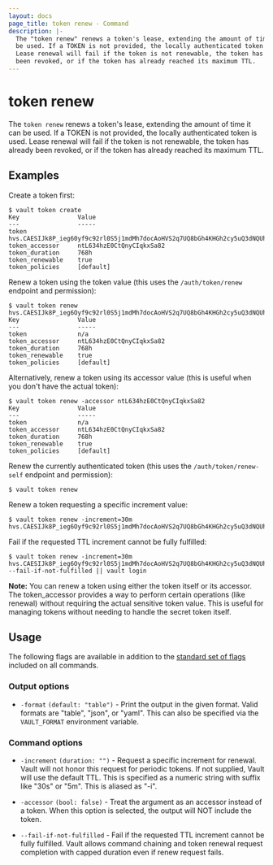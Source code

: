 ```yaml
---
layout: docs
page_title: token renew - Command
description: |-
  The "token renew" renews a token's lease, extending the amount of time it can
  be used. If a TOKEN is not provided, the locally authenticated token is used.
  Lease renewal will fail if the token is not renewable, the token has already
  been revoked, or if the token has already reached its maximum TTL.
---
```


# token renew

The `token renew` renews a token's lease, extending the amount of time it can be
used. If a TOKEN is not provided, the locally authenticated token is used. Lease
renewal will fail if the token is not renewable, the token has already been
revoked, or if the token has already reached its maximum TTL.

## Examples

Create a token first:

```shell-session
$ vault token create
Key                Value
---                -----
token              hvs.CAESIJk8P_ieg60yf9c92rl0S5j1mdMh7docAoHVS2q7UQ8bGh4KHGh2cy5uQ3dNQUhvbnFhTWl5cVJpMGxpVDhMZWU
token_accessor     ntL634hzE0CtQnyCIqkxSa82
token_duration     768h
token_renewable    true
token_policies     [default]
```

Renew a token using the token value (this uses the `/auth/token/renew` endpoint and permission):

```shell-session
$ vault token renew hvs.CAESIJk8P_ieg6Oyf9c92rl0S5j1mdMh7docAoHVS2q7UQ8bGh4KHGh2cy5uQ3dNQUhvbnFhTWl5cVJpMGxpVDhMZWU
Key                Value
---                -----
token              n/a
token_accessor     ntL634hzE0CtQnyCIqkxSa82
token_duration     768h
token_renewable    true
token_policies     [default]
```

Alternatively, renew a token using its accessor value (this is useful when you don't have the actual token):

```shell-session
$ vault token renew -accessor ntL634hzE0CtQnyCIqkxSa82
Key                Value
---                -----
token              n/a
token_accessor     ntL634hzE0CtQnyCIqkxSa82
token_duration     768h
token_renewable    true
token_policies     [default]
```

Renew the currently authenticated token (this uses the `/auth/token/renew-self`
endpoint and permission):

```shell-session
$ vault token renew
```

Renew a token requesting a specific increment value:

```shell-session
$ vault token renew -increment=30m hvs.CAESIJk8P_ieg6Oyf9c92rl0S5j1mdMh7docAoHVS2q7UQ8bGh4KHGh2cy5uQ3dNQUhvbnFhTWl5cVJpMGxpVDhMZWU
```

Fail if the requested TTL increment cannot be fully fulfilled:

```shell-session
$ vault token renew -increment=30m hvs.CAESIJk8P_ieg6Oyf9c92rl0S5j1mdMh7docAoHVS2q7UQ8bGh4KHGh2cy5uQ3dNQUhvbnFhTWl5cVJpMGxpVDhMZWU --fail-if-not-fulfilled || vault login
```

**Note:** You can renew a token using either the token itself or its accessor. The token_accessor provides a way to perform certain operations (like renewal) without requiring the actual sensitive token value. This is useful for managing tokens without needing to handle the secret token itself.

## Usage

The following flags are available in addition to the [standard set of
flags](/vault/docs/commands) included on all commands.

### Output options

- `-format` `(default: "table")` - Print the output in the given format. Valid
  formats are "table", "json", or "yaml". This can also be specified via the
  `VAULT_FORMAT` environment variable.

### Command options

- `-increment` `(duration: "")` - Request a specific increment for renewal.
  Vault will not honor this request for periodic tokens. If not supplied, Vault will use
  the default TTL. This is specified as a numeric string with suffix like "30s"
  or "5m". This is aliased as "-i".

- `-accessor` `(bool: false)` - Treat the argument as an accessor instead of a
token. When this option is selected, the output will NOT include the token.

- `--fail-if-not-fulfilled` - Fail if the requested TTL increment cannot be
fully fulfilled. Vault allows command chaining and token renewal request
completion with capped duration even if renew request fails.
